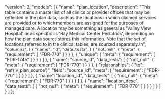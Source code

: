   "version": 2,
  "models": [
    {
      "name": "plan_location",
      "description": "This table contains a master list of all clinics or provider offices that may be reflected in the plan data, such as the locations in which claimed services are provided or to which members are assigned for the purposes of managed care. A location may be something as general as 'Valley View Hospital' or as specific as 'Bay Medical Center Pediatrics', depending on how the plan data source stores this information.  Note that the set of locations referred to in the clinical tables, are sourced separately.\n",
      "columns": [
        {
          "name": "id",
          "data_tests": [
            {
              "not_null": {
                "meta": {
                  "requirement": [
                    "FDR-770"
                  ]
                }
              }
            },
            {
              "unique": {
                "meta": {
                  "requirement": [
                    "FDR-1745"
                  ]
                }
              }
            }
          ]
        },
        {
          "name": "source_id",
          "data_tests": [
            {
              "not_null": {
                "meta": {
                  "requirement": [
                    "FDR-770"
                  ]
                }
              }
            },
            {
              "relationships": {
                "to": "ref('v_plan_source')",
                "field": "source_id",
                "meta": {
                  "requirement": [
                    "FDR-770"
                  ]
                }
              }
            }
          ]
        },
        {
          "name": "location_id",
          "data_tests": [
            {
              "not_null": {
                "meta": {
                  "requirement": [
                    "FDR-770"
                  ]
                }
              }
            }
          ]
        },
        {
          "name": "location_desc",
          "data_tests": [
            {
              "not_null": {
                "meta": {
                  "requirement": [
                    "FDR-770"
                  ]
                }
              }
            }
          ]
        }
      ]
    }
  ]
};
